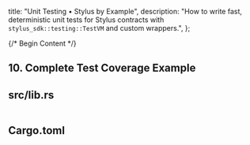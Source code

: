   title: "Unit Testing • Stylus by Example",
  description:
    "How to write fast, deterministic unit tests for Stylus contracts with `stylus_sdk::testing::TestVM` and custom wrappers.",
};

{/* Begin Content */}


## 10. Complete Test Coverage Example

## src/lib.rs

```rust
```


## Cargo.toml

```toml
```